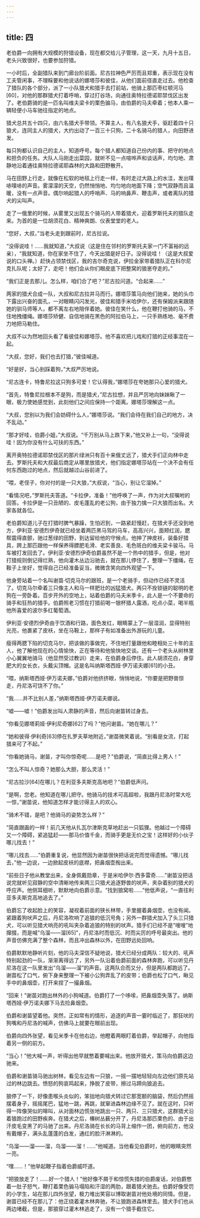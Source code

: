 ```yaml
---
---
---
```

title: 四
---




老伯爵一向拥有大规模的狩猎设备，现在都交给儿子管理，这一天，九月十五日，老头兴致很好，也要参加狩猎。

一小时后，全副猎队来到门廊台阶前面。尼古拉神色严厉而且郑重，表示现在没有工夫管闲事，不理睬要和他说话的娜塔莎和彼佳，从他们面前径直走过去。他检查了猎队的各个部分，派了一小队猎犬和猎手去打前站，他骑上那匹枣红顿河马[60]，对他的那群猎犬打着呼哨，穿过打谷场，向通往奥特拉德诺耶禁伐区出发了。老伯爵骑的是一匹名叫维夫梁卡的栗色骟马，由伯爵的马夫牵着；他本人乘一辆轻便小马车驰往指定的地点。

猎犬总共五十四只，由六名猎犬手带领。不算主人，有八名狼犬手，驱赶着四十只狼犬，连同主人的猎犬，大约出动了一百三十只狗，二十名骑马的猎人，向田野进发。

每只狗都认识自己的主人，知道呼号。每个猎人都知道自己份内的事、把守的地点和担负的任务。大队人马刚走出菜园，就听不见一点喧哗声和谈话声，均匀地、肃静地沿着通往奥特拉德诺耶森林的大路和田野散开。

马在田野上行走，就像在松软的地毯上行走一样，有时走过大路上的水洼，发出噗哧噗哧的声音。雾濛濛的天空，仍然悄悄地、均匀地向地面下降；空气寂静而且温暖，没有一点声音。偶尔响起猎人的呼哨声、马的响鼻声、鞭击声，或者离队的猎犬的尖叫声。

走了一俄里的时候，从雾里又出现五个骑马的人带着猎犬，迎着罗斯托夫的猎队走来。为首的是一位胡须花白、精神爽朗、仪表堂堂的老人。

“您好，大叔，”当老头走到跟前时，尼古拉说。

“没得说哇！……我就知道，”大叔说（这是住在邻村的罗斯托夫家一门不富裕的远亲），“我就知道，你在家坐不住了，今天出猎是好日子。没得说哇！（这是大叔爱说的口头禅。）赶快占领禁伐区，我的吉尔奇克说，伊拉金家带着猎队正在科尔尼克扎队呢；太好了，走吧！他们会从你们眼皮底下把整窝的狼崽夺走的。”

“我们正是去那儿。怎么样，咱们合了吧？”尼古拉问道。“合起来……”

两家的猎犬合成一队，大叔和尼古拉并马而行。娜塔莎策马向他们驰来，她的头巾下露出兴奋的面孔，一对眼睛闪闪发光，彼佳和猎手米哈伊尔，还有保姆派来跟随她的驯马师等人，都不离左右地陪伴着她。彼佳在笑什么，他在鞭打他骑的马，不住地拽缰绳。娜塔莎矫健、自信地骑在黑色的阿拉伯马上，一只手熟练地、毫不费力地把马勒住。

大叔不以为然地回头看了看彼佳和娜塔莎。他不喜欢把儿戏和打猎的正经事混在一起。

“大叔，您好，我们也去打猎，”彼佳喊道。

“好是好，当心别踩着狗，”大叔严厉地说。

“尼古连卡，特鲁尼拉这只狗多可爱！它认得我，”娜塔莎在夸她那只心爱的猎犬。

“首先，特鲁尼拉根本不是狗，而是猎犬，”尼古拉想，并且严厉地向妹妹瞅了一眼，极力使她感觉到，此刻他们之间应保持一个距离。娜塔莎理解这一点。

“大叔，您别以为我们会妨碍什么人，”娜塔莎说。“我们会待在我们自己的地方，决不乱动。”

“那才好哇，伯爵小姐，”大叔说。“千万别从马上跌下来，”他又补上一句，“没得说哇！因为你没有什么可扶的东西。”

离开奥特拉德诺耶禁伐区的那片绿洲只有百十来俄丈远了，猎犬手们正向林中走去。罗斯托夫和大叔最后商定从哪里放猎犬，他们指定娜塔莎站在一个决不会有任何东西跑过的地点，然后就越过山谷前进了。

“喂，老侄子，你对付的是一只大狼，”大叔说，“当心，别让它溜掉。”

“看情况吧，”罗斯托夫答道。“卡拉伊，准备！”他呼唤了一声，作为对大叔嘱咐的回答。卡拉伊是一只丑陋的、皮毛蓬乱的老公狗，由于独力擒一只大狼而出名。大家各就各位。

老伯爵知道儿子在打猎时脾气暴躁，生怕迟到，一路紧赶慢赶，在猎犬手还没到地方，伊利亚·安德烈伊奇就已经坐着两匹黑马驾的马车，高高兴兴，面颊红润，腮帮震得直颤，驰过葱绿的田野，到达留给他的守候点。他抻了抻皮袄，装备好猎具，跨上那匹跟他一样保养得膘肥毛滑、老实善良、毛色斑白的维夫梁卡骏马。马车被打发回去了。伊利亚·安德烈伊奇伯爵虽然不是一个热中的猎手，但是，他对打猎规则倒记得烂熟，他向灌木丛边沿驰去，就在那儿停住了，整理一下缰绳，在鞍子上坐好，觉得自己已经准备妥当，微微含笑向四外观望一下。

他身旁站着一个名叫谢苗·切克马尔的跟班，是一个老骑手，但动作已经不灵活了。切克马尔牵着三只像主人和马一样肥壮的凶猛猎犬。两只不拴锁链的聪明的老狗在一旁卧着。百步开外的空地上，站着伯爵的马夫米季卡，此人是一个不要命的骑手和狂热的猎手。伯爵照老习惯在打猎前喝一银杯猎人露酒，吃点小菜，喝半瓶他所喜爱的波尔多红葡萄酒。

伊利亚·安德烈伊奇由于饮酒和行路，面色发红，眼睛蒙上了一层湿润，显得特别光亮，他裹紧了皮袄，坐在马鞍上，那样子有如准备出外游玩的儿童。

瘦得两腮下陷的切克马尔，把该做的事做完，不住地打量跟他和睦相处三十年的主人，他了解他现在的心情愉快，正在等待和他愉快地交谈。还有一个老头从树林里小心翼翼地骑马（他显然受过教训）走来，在伯爵身后停住。此人胡须花白，身穿肥大的女长衣，头戴尖顶帽。这是名叫纳斯塔西娅·伊万诺夫娜[61]的小丑。

“喂，纳斯塔西娅·伊万诺夫娜，”伯爵对他挤挤眼，悄悄地说，“你要是把野兽惊走，丹尼洛可饶不了你。”

“我……并不比别人差，”纳斯塔西娅·伊万诺夫娜说。

“嘘——嘘！”伯爵发出叫人肃静的声音，然后向谢苗转过身去。

“你看见娜塔莉娅·伊利尼奇娜[62]了吗？”他问谢苗。“她在哪儿？”

“她和彼得·伊利奇[63]停在扎罗夫草地附近，”谢苗微笑着说。“别看是女流，打起猎来可了不起。”

“你看她骑马，谢苗，才叫你惊奇呢……是吧？”伯爵说，“简直比得上男人！”

“怎么不叫人惊奇？她那么大胆，那么灵活！”

“尼古拉沙[64]在哪儿？在利亚多夫斯克高地吧？”伯爵低声问。

“是啊，您老。他知道在哪儿把守。他骑马的技术可高超啦，我跟丹尼洛时常大吃一惊，”谢苗说，他知道怎样才能讨得主人的欢心。

“骑术不错，是吧？他骑马的姿势怎么样？”

“简直跟画的一样！前几天他从扎瓦尔津斯克草地赶出一只狐狸。他越过一个障碍又一个障碍，紧追猛赶——那马价值千金，而骑手更是无价之宝！这样好的小伙子哪儿找去！”

“哪儿找去……”伯爵重复说，他显然因为谢苗很快把话说完而觉得遗憾。“哪儿找去，”他一边说，一边掀起皮袄的底襟，把鼻烟壶掏出来。

“前些日子他从教堂出来，全身佩戴勋章，于是米哈伊尔·西多雷奇……”谢苗没把话说完就听见寂静的空中清晰地传来两三只猎犬追逐野兽的吠声，夹杂着别的猎犬的呼应声。他侧耳细听，默默地向伯爵示意。“找到狼窝啦……”他低声说，“一直往利亚多夫斯克高地追去了。”

伯爵忘了收起脸上的笑容，凝视着前面的狭长林带，手里握着鼻烟壶，也没有闻。紧跟着狗吠声之后，丹尼洛吹响了追狼的低沉号角；另外一群猎犬加入了头三只猎犬，可以听见猎犬响亮的吼叫夹杂着追狼的特别的吠声。猎手们已经不是“嗖嗖”地撺掇，而是喊“乌溜——溜[65]”，丹尼洛时而低沉、时而尖厉的呼号最突出。他的声音仿佛充满了整个森林，而且冲出森林以外，在田野远处回响。

伯爵默默地静听片刻，他的马夫深信不疑地说，猎犬已经分成两队：较大的、吼声特别起劲的一队，渐渐离得远了，另外一队沿着伯爵前面的森林奔跑，可以听见丹尼洛在这一队里发出“乌溜——溜”的声音。这两队合而又分，但是两队都跑远了。谢苗松了口气，俯下身来整理一下被小公狗弄乱了的皮带；伯爵也松了口气，瞅见手中的鼻烟壶，打开来捏了一撮鼻烟。

“回来！”谢苗对跑出林外的小狗喊道。伯爵打了一个哆嗦，把鼻烟壶失落了。纳斯塔西娅·伊万诺夫娜下马去捡鼻烟壶。

伯爵和谢苗望着他。突然，正如常有的情形，追逐的声音一霎时临近了，那狂吠的狗嘴和丹尼洛的喊声，仿佛马上就要在眼前出现。

伯爵向四外张望，看见米季卡在他右边，他瞪着两眼盯着伯爵，举起帽子，向他指着另一侧的前方。

“当心！”他大喊一声，听得出他早就憋着要喊出来。他放开猎犬，策马向伯爵这边驰来。

伯爵和谢苗骑马驰出树林，看见左边有一只狼，一摇一摆地轻轻向左边他们原先站过的林边跳去。愤怒的狗哀鸣起来，挣脱了皮带，擦过马蹄向狼追去。

狼停了一下，好像患喉头炎似的，笨拙地向猎犬转过它那宽额的脑袋，然后仍然摇摆着身子，摇摇尾巴，猛地一跳，再跳，就窜进森林边缘不见了。就在这时，只听得一阵像哭似的嗥叫，从对面林边慌张地跳出一只、两只、三只猎犬，这群猎犬沿着狼跑过的田野疾奔。在猎犬之后，榛树丛薮分开了，丹尼洛那匹栗色的、由于出汗皮毛变黑了的马驰了出来。丹尼洛骑在长长的马背上缩作一团，俯向前方，他没有戴帽子，满头乱蓬蓬的白发，通红的脸汗淋淋的。

“乌溜——溜——溜，乌溜——溜！……”他喊道。当他看见伯爵时，他的眼睛突然一亮。

“嘿……！”他举起鞭子指着伯爵威吓道。

“把狼放走了！……好一个猎人！”他好像不屑于和惊慌失措的伯爵废话，对伯爵憋着一肚子怒气，鞭打着栗色骟马塌陷和汗湿的两肋，跟着猎犬驰去。伯爵好像受罚的小学生，站在那儿四外张望，极力堆出笑容以博取谢苗对他处境的同情。但是，谢苗已经不在那儿了：他正绕着灌木林奔驰，不让狼跑进森林里去。猎犬手们也从两边堵截，但是，那狼穿过灌木林逃走了，没有一个猎手截住它。
